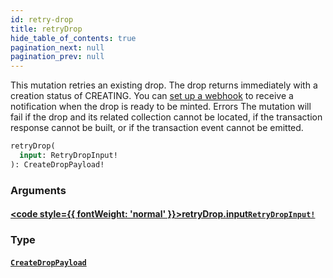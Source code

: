 ```yaml
---
id: retry-drop
title: retryDrop
hide_table_of_contents: true
pagination_next: null
pagination_prev: null
---
```








This mutation retries an existing drop.
The drop returns immediately with a creation status of CREATING.
You can [set up a webhook](https://docs.holaplex.dev/hub/For%20Developers/webhooks-overview) to receive a notification when the drop is ready to be minted.
Errors
The mutation will fail if the drop and its related collection cannot be located,
if the transaction response cannot be built,
or if the transaction event cannot be emitted.

```graphql
retryDrop(
  input: RetryDropInput!
): CreateDropPayload!
```


### Arguments

#### [<code style={{ fontWeight: 'normal' }}>retryDrop.<b>input</b></code>](#)<Bullet />[`RetryDropInput!`](/api/inputs/retry-drop-input) <Badge class="secondary" text="non-null"/> <Badge class="secondary" text="input"/>
> 
> 

### Type

#### [`CreateDropPayload`](/api/objects/create-drop-payload) <Badge class="secondary" text="object"/>
> 
> 





